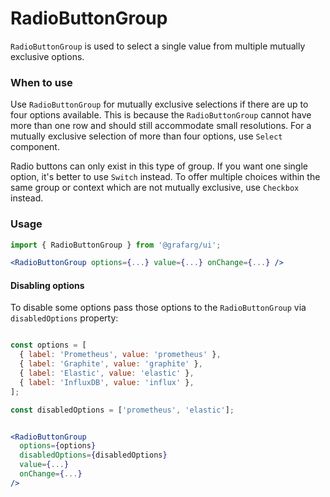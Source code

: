 
<Meta title="MDX|RadioButtonGroup" component={RadioButtonGroup} />

# RadioButtonGroup

`RadioButtonGroup` is used to select a single value from multiple mutually exclusive options.

### When to use

Use `RadioButtonGroup` for mutually exclusive selections if there are up to four options available. This is because the `RadioButtonGroup` cannot have more than one row and should still accommodate small resolutions. For a mutually exclusive selection of more than four options, use `Select` component.

Radio buttons can only exist in this type of group. If you want one single option, it's better to use `Switch` instead. To offer multiple choices within the same group or context which are not mutually exclusive, use `Checkbox` instead.

### Usage

```jsx
import { RadioButtonGroup } from '@grafarg/ui';

<RadioButtonGroup options={...} value={...} onChange={...} />
```

#### Disabling options

To disable some options pass those options to the `RadioButtonGroup` via `disabledOptions` property:

```jsx

const options = [
  { label: 'Prometheus', value: 'prometheus' },
  { label: 'Graphite', value: 'graphite' },
  { label: 'Elastic', value: 'elastic' },
  { label: 'InfluxDB', value: 'influx' },
];

const disabledOptions = ['prometheus', 'elastic'];


<RadioButtonGroup
  options={options}
  disabledOptions={disabledOptions}
  value={...}
  onChange={...}
/>
```

<Props of={RadioButtonGroup} />
